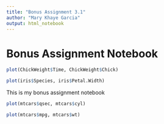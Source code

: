 ```yaml
---
title: "Bonus Assignment 3.1"
author: "Mary Khaye Garcia"
output: html_notebook
---
```


# Bonus Assignment Notebook

```r
plot(ChickWeight$Time, ChickWeight$Chick)
```

```r
plot(iris$Species, iris$Petal.Width)
```

This is my bonus assignment notebook
```r
plot(mtcars$qsec, mtcars$cyl)
```

```r
plot(mtcars$mpg, mtcars$wt)
```